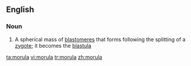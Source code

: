 ==English==

===Noun===
{{wikipedia}}
{{en-noun|morulae}}

#{{biology}} A spherical mass of [[blastomere]]s that forms following the splitting of a [[zygote]]; it becomes the [[blastula]]

[[ta:morula]]
[[vi:morula]]
[[tr:morula]]
[[zh:morula]]